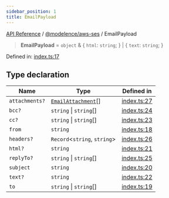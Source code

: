 ```yaml
---
sidebar_position: 1
title: EmailPayload
---
```


[API Reference](/api-reference/@modelence/aws-ses/type-aliases/../../../index) / [@modelence/aws-ses](/api-reference/@modelence/aws-ses/type-aliases/../index) / EmailPayload

> **EmailPayload** = `object` & \{ `html`: `string`; \} \| \{ `text`: `string`; \}

Defined in: [index.ts:17](https://github.com/modelence/modelence/blob/77b2ece9e470bd518ec28a2f7c1346f10452ec29/packages/aws-ses/src/index.ts#L17)

## Type declaration

| Name | Type | Defined in |
| ------ | ------ | ------ |
| `attachments?` | [`EmailAttachment`](/api-reference/@modelence/aws-ses/type-aliases/EmailAttachment)[] | [index.ts:27](https://github.com/modelence/modelence/blob/77b2ece9e470bd518ec28a2f7c1346f10452ec29/packages/aws-ses/src/index.ts#L27) |
| `bcc?` | `string` \| `string`[] | [index.ts:24](https://github.com/modelence/modelence/blob/77b2ece9e470bd518ec28a2f7c1346f10452ec29/packages/aws-ses/src/index.ts#L24) |
| `cc?` | `string` \| `string`[] | [index.ts:23](https://github.com/modelence/modelence/blob/77b2ece9e470bd518ec28a2f7c1346f10452ec29/packages/aws-ses/src/index.ts#L23) |
| `from` | `string` | [index.ts:18](https://github.com/modelence/modelence/blob/77b2ece9e470bd518ec28a2f7c1346f10452ec29/packages/aws-ses/src/index.ts#L18) |
| `headers?` | `Record`\<`string`, `string`\> | [index.ts:26](https://github.com/modelence/modelence/blob/77b2ece9e470bd518ec28a2f7c1346f10452ec29/packages/aws-ses/src/index.ts#L26) |
| `html?` | `string` | [index.ts:21](https://github.com/modelence/modelence/blob/77b2ece9e470bd518ec28a2f7c1346f10452ec29/packages/aws-ses/src/index.ts#L21) |
| `replyTo?` | `string` \| `string`[] | [index.ts:25](https://github.com/modelence/modelence/blob/77b2ece9e470bd518ec28a2f7c1346f10452ec29/packages/aws-ses/src/index.ts#L25) |
| `subject` | `string` | [index.ts:20](https://github.com/modelence/modelence/blob/77b2ece9e470bd518ec28a2f7c1346f10452ec29/packages/aws-ses/src/index.ts#L20) |
| `text?` | `string` | [index.ts:22](https://github.com/modelence/modelence/blob/77b2ece9e470bd518ec28a2f7c1346f10452ec29/packages/aws-ses/src/index.ts#L22) |
| `to` | `string` \| `string`[] | [index.ts:19](https://github.com/modelence/modelence/blob/77b2ece9e470bd518ec28a2f7c1346f10452ec29/packages/aws-ses/src/index.ts#L19) |
